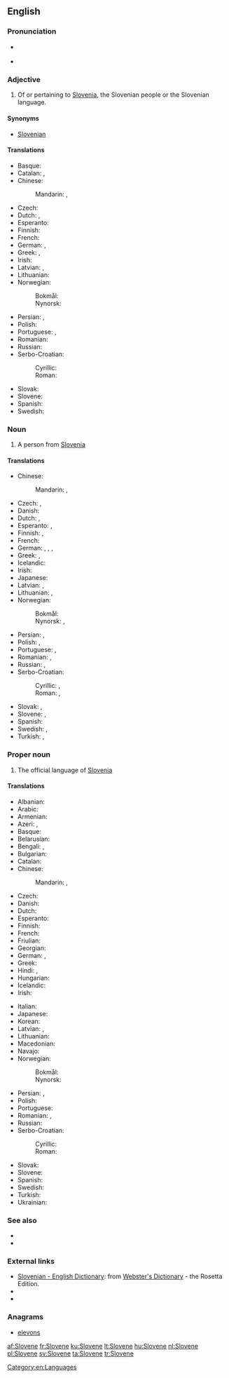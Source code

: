 {{also|slovene}}
==English==

===Pronunciation===
* {{a|UK}} {{IPA|/ˈslɘʊˌvɪin/}} {{X-SAMPA|/sl@U%vi:n/}}
* {{audio|en-us-Slovene.ogg|Audio (US)}}

===Adjective===
{{en-adj|-}}

# Of or pertaining to [[Slovenia]], the Slovenian people or the Slovenian language.

====Synonyms====
* [[Slovenian]]

====Translations====
{{trans-top|adjective}}
* Basque: {{t-|eu|esloveniar}}
* Catalan: {{t+|ca|eslovè|m}}, {{t-|ca|eslovena|f}}
* Chinese:
*: Mandarin: {{t-|cmn|斯洛文尼亞|alt=斯洛文尼亞的|sc=Hani}}, {{t-|cmn|斯洛文尼亚|tr=Sīluòwénníyà de|alt=斯洛文尼亚的|sc=Hani}}
* Czech: {{t+|cs|slovinský|m}}
* Dutch: {{t+|nl|Sloveens}}, {{t+|nl|Sloveense}}
* Esperanto: {{t+|eo|slovena}}
* Finnish: {{t+|fi|slovenialainen}}
* French: {{t+|fr|slovène|m|f}}
* German: {{t+|de|slowenisch}}, {{t-|de|windisch}}
* Greek: {{t+|el|σλοβενικός|m|tr=slovenikós}}, <!-- non-lemma {t+|el|σλοβενική|f}}, {{t+|el|σλοβενικό|n}} -->
* Irish: {{t-|ga|Slóivéanach}}
* Latvian: {{t|lv|slovēņu}}, {{t|lv|slovēnisks}}
* Lithuanian: {{t-|lt|sovėniškas|m}}
* Norwegian:
*: Bokmål: {{t+|nb|slovensk}}
*: Nynorsk: {{t+|nn|slovensk}}
{{trans-mid}}
* Persian: {{t-|fa|اسلوونیایی|tr=esluveniyâyi|sc=fa-Arab}}, {{t-|fa|اسلوونیائی|tr=esluveniyâ'i|sc=fa-Arab}}
* Polish: {{t+|pl|słoweński|m}}
* Portuguese: {{t+|pt|esloveno}}, {{t-|pt|eslovênico}}
* Romanian: {{t-|ro|sloven|m}}
* Russian: {{t+|ru|словенский|tr=slovénskij}}
* Serbo-Croatian:
*: Cyrillic: {{t-|sh|словеначки|m}}
*: Roman: {{t-|sh|slovenački|m}}
* Slovak: {{t-|sk|slovinský|m}}
* Slovene: {{t+|sl|slovenski|alt=slovénski|m}}
* Spanish: {{t+|es|esloveno}}
* Swedish: {{t+|sv|slovensk}}
{{trans-bottom}}

===Noun===
{{en-noun}}

# A person from [[Slovenia]]

====Translations====
{{trans-top|a person}}
* Chinese:
*: Mandarin: {{t-|cmn|斯洛文尼亞人|sc=Hani}}, {{t-|cmn|斯洛文尼亚人|tr=Sīluòwénníyà rén|sc=Hani}}
* Czech: {{t-|cs|Slovinec|m}}, {{t-|cs|Slovinka|f}}
* Danish: {{t-|da|slovener}}
* Dutch: {{t+|nl|Sloveen|m}}, {{t+|nl|Sloveense|f}}
* Esperanto: {{t-|eo|sloveno}}, {{t|eo|slovenino}} {{qualifier|woman}}
* Finnish: {{t+|fi|sloveeni}}, {{t+|fi|slovenialainen}}
* French: {{t+|fr|Slovène|m|f}}
* German: {{t+|de|Slowene|m}}, {{t+|de|Slowenin|f}}, {{t-|de|Windischer|m}}, {{t-|de|Windische|f}}
* Greek: {{t-|el|Σλοβένος|m|tr=Slovénos|sc=Grek}}, {{t-|el|Σλοβένα|f|tr=Slovéna|sc=Grek}}
* Icelandic: {{t-|is|Slóveni|m}}
* Irish: {{t-|ga|Slóivéanach|m}}
* Japanese: {{t-|ja|スロベニア人|tr=Surobenia-jin|sc=Jpan}}
* Latvian: {{t|lv|slovēnis|m}}, {{t|lv|slovēniete|f}}
* Lithuanian: {{t+|lt|slovėnas|m}}, {{t+|lt|slovėnė|f}}
* Norwegian:
*: Bokmål: {{t-|nb|slovener|m}}
*: Nynorsk: {{t+|nn|sloven|m}}, {{t+|nn|slovenar|m}}
{{trans-mid}}
* Persian: {{t-|fa|اسلوونیایی|tr=esluveniyâyi|sc=fa-Arab}}, {{t-|fa|اسلوونیائی|tr=esluveniyâ'i|sc=fa-Arab}}
* Polish: {{t+|pl|Słoweniec|m}}, {{t+|pl|Słowenka|f}}
* Portuguese: {{t+|pt|esloveno|m}}, {{t-|pt|eslovena|f}}
* Romanian: {{t-|ro|sloven|m}}, {{t+|ro|slovenă|f}}
* Russian: {{t+|ru|словенец|m|tr=slovénec}}, {{t+|ru|словенка|f|tr=slovénka}}
* Serbo-Croatian:
*: Cyrillic: {{t-|sh|Словенац|m}}, {{t-|sh|Словенка|f}}
*: Roman: {{t-|sh|Slovenac|m}}, {{t-|sh|Slovenka|f}}
* Slovak: {{t-|sk|Slovinec|m}}, {{t-|sk|Slovinka|f}}
* Slovene: {{t-|sl|Slovenec|alt=Slovénec|m}}, {{t-|sl|Slovenka|alt=Slovénka|f}}
* Spanish: {{t+|es|esloveno|m}}
* Swedish: {{t+|sv|sloven|m}}, {{t+|sv|slovenska|f}}
* Turkish: {{t+|tr|Sloven}}, {{t+|tr|Slovenyalı}}
{{trans-bottom}}

===Proper noun===
{{wikipedia}}
{{en-proper noun}}

# The official language of [[Slovenia]]

====Translations====
{{trans-top|the language}}
* Albanian: {{t-|sq|slloven}}
* Arabic: {{t+|ar|سلوفينية|f|tr=slofiníyya|sc=Arab}}
* Armenian: {{t-|hy|սլովեներեն|tr=sloveneren|sc=Armn}}
* Azeri: {{t-|az|sloven}}, {{t-|az|sloven dili}}
* Basque: {{t+|eu|esloveniera}}
* Belarusian: {{t-|be|славенская|f|tr=slavénskaja|sc=Cyrl}}
* Bengali: {{t-|bn|স্লোভেনীয় ভাষা|tr=slobheniẏa bhasha|sc=Beng}}, {{t-|bn|স্লোভেনীয়|tr=slobheniẏa|sc=Beng}}
* Bulgarian: {{t-|bg|словенски|m|tr=slovénski|sc=Cyrl}}
* Catalan: {{t+|ca|eslovè|m}}
* Chinese:
*: Mandarin: {{t-|cmn|斯洛文尼亞語|sc=Hani}}, {{t-|cmn|斯洛文尼亚语|tr=Sīluòwénníyàyǔ|sc=Hani}}
* Czech: {{t+|cs|slovinština|f}}
* Danish: {{t-|da|slovensk}}
* Dutch: {{t+|nl|Sloveens|n}}
* Esperanto: {{t+|eo|slovena}}
* Finnish: {{t+|fi|sloveeni}}
* French: {{t+|fr|slovène|m}}
* Friulian: {{tø|fur|sloven}}
* Georgian: {{t-|ka|სლოვენური|tr=slovenuri|sc=Geor}}
* German: {{t+|de|Slowenisch|n}}, {{t-|de|Windisch|n}}
* Greek: {{t+|el|σλοβενικά|n|p|tr=sloveniká}}
* Hindi: {{t+|hi|स्लोवेनियन|tr=sloveniyan|sc=Deva}}, {{t-|hi|स्लोवेनियाई|f|tr=sloveniyā'ī|sc=Deva}}
* Hungarian: {{t+|hu|szlovén}}
* Icelandic: {{t+|is|slóvenska|f}}
* Irish: {{t-|ga|Slóivéinis|f}}
{{trans-mid}}
* Italian: {{t+|it|sloveno|m}}
* Japanese: {{t+|ja|スロベニア語|tr=Surobenia-go|sc=Jpan}}
* Korean: {{t+|ko|슬로베니아어|tr=Seullobenia-eo|sc=Kore}}
* Latvian: {{t-|lv|slovēņu}}, {{t|lv|slovēņu valoda|f}}
* Lithuanian: {{t-|lt|slovėniškas}}
* Macedonian: {{t-|mk|словенечки|m|tr=slovénečki|sc=Cyrl}}
* Navajo: {{tø|nv|Słobíín bizaad}}
* Norwegian:
*: Bokmål: {{t+|nb|slovensk|m}}
*: Nynorsk: {{t+|nn|slovensk|m}}
* Persian: {{t-|fa|اسلوونیایی|tr=esluveniyâyi|sc=fa-Arab}}, {{t-|fa|اسلوونیائی|tr=esluveniyâ'i|sc=fa-Arab}}
* Polish: {{t+|pl|słoweński}}
* Portuguese: {{t+|pt|esloveno|m}}
* Romanian: {{t+|ro|slovenă|f}}, {{t-|ro|limba slovenă|f}}
* Russian: {{t+|ru|словенский|m|tr=slovénskij|sc=Cyrl}}
* Serbo-Croatian:
*: Cyrillic: {{t-|sh|словеначки|m}}
*: Roman: {{t-|sh|slovenački|m}}
* Slovak: {{t-|sk|slovinčina|f}}
* Slovene: {{t+|sl|slovenščina|alt=slovénščina|f}}
* Spanish: {{t+|es|esloveno|m}}
* Swedish: {{t+|sv|slovenska}}
* Turkish: {{t+|tr|Slovence}}
* Ukrainian: {{t+|uk|словенська|f|tr=slovéns'ka|sc=Cyrl}}
{{trans-bottom}}

===See also===
* {{langcat}}
* {{langlist}}

===External links===
* [http://www.websters-online-dictionary.org/definition/Slovene-english/ Slovenian - English Dictionary]: from [http://www.websters-online-dictionary.org/ Webster's Dictionary] - the Rosetta Edition.
* {{ISO 639|3code=slv|1code=sl}}
* {{ethnologue|code=slv}}

===Anagrams===
* [[elevons#English|elevons]]

[[Category:en:Languages]]

[[af:Slovene]]
[[fr:Slovene]]
[[ku:Slovene]]
[[lt:Slovene]]
[[hu:Slovene]]
[[nl:Slovene]]
[[pl:Slovene]]
[[sv:Slovene]]
[[ta:Slovene]]
[[tr:Slovene]]